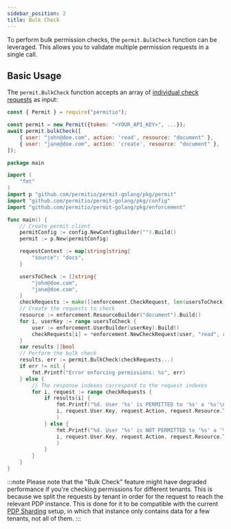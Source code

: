```yaml
---
sidebar_position: 2
title: Bulk Check
---
```



To perform bulk permission checks, the `permit.BulkCheck` function can be leveraged.
This allows you to validate multiple permission requests in a single call.

## Basic Usage

The `permit.BulkCheck` function accepts an array of [individual check requests](./check) as input:

<Tabs groupId="language">
<TabItem value="nodejs" label="Node.js">

```js
const { Permit } = require("permitio");

const permit = new Permit({token: "<YOUR_API_KEY>", ...});
await permit.bulkCheck([
    { user: "john@doe.com", action: 'read', resource: "document" },
    { user: "jane@doe.com", action: 'create', resource: "document" },
]);
```

</TabItem>
<TabItem value="golang" label="GoLang">

```go
package main

import (
    "fmt"
)
import p "github.com/permitio/permit-golang/pkg/permit"
import "github.com/permitio/permit-golang/pkg/config"
import "github.com/permitio/permit-golang/pkg/enforcement"

func main() {
    // Create permit client
    permitConfig := config.NewConfigBuilder("").Build()
    permit := p.New(permitConfig)

    requestContext := map[string]string{
        "source": "docs",
    }

    usersToCheck := []string{
        "john@doe.com",
        "jane@doe.com",
    }
    checkRequests := make([]enforcement.CheckRequest, len(usersToCheck))
    // Create the requests to check
    resource := enforcement.ResourceBuilder("document").Build()
    for i, userKey := range usersToCheck {
        user := enforcement.UserBuilder(userKey).Build()
        checkRequests[i] = *enforcement.NewCheckRequest(user, "read", resource, requestContext)
    }
    var results []bool
    // Perform the bulk check
    results, err := permit.BulkCheck(checkRequests...)
    if err != nil {
        fmt.Printf("Error enforcing permissions: %s", err)
    } else {
        // The response indexes correspond to the request indexes
        for i, request := range checkRequests {
            if results[i] {
                fmt.Printf("%d. User '%s' is PERMITTED to '%s' a '%s'\n",
                i, request.User.Key, request.Action, request.Resource.Type,
                )
            } else {
                fmt.Printf("%d. User '%s' is NOT PERMITTED to '%s' a '%s'\n",
                i, request.User.Key, request.Action, request.Resource.Type,
                )
            }
        }
    }
}
```

</TabItem>
</Tabs>

:::note
Please note that the "Bulk Check" feature might have degraded performance if you're
checking permissions for different tenants. This is because we split the requests by tenant in order for the request
to reach the relevant PDP instance. This is done for it to be compatible with the current [PDP Sharding](/how-to/manage-data/pdp-sharding) setup,
in which that instance only contains data for a few tenants, not all of them.
:::
